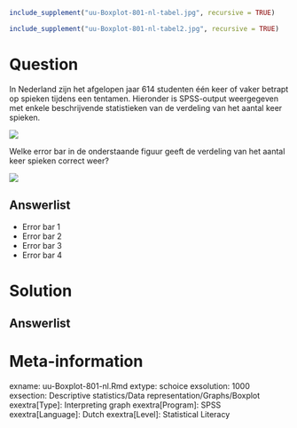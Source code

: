 ```r
include_supplement("uu-Boxplot-801-nl-tabel.jpg", recursive = TRUE)
```

```r
include_supplement("uu-Boxplot-801-nl-tabel2.jpg", recursive = TRUE)
```

Question
========
  
In Nederland zijn het afgelopen jaar 614 studenten één keer of vaker betrapt op spieken tijdens een tentamen. Hieronder is SPSS-output weergegeven met enkele beschrijvende statistieken van de verdeling van het aantal keer spieken.


![](uu-Boxplot-801-nl-tabel.jpg)

Welke error bar in de onderstaande figuur geeft de verdeling van het aantal keer spieken correct weer?

![](uu-Boxplot-801-nl-tabel2.jpg)
  
Answerlist
----------
* Error bar 1 
* Error bar 2
* Error bar 3
* Error bar 4	


Solution
========
  


Answerlist
----------



Meta-information
================
exname: uu-Boxplot-801-nl.Rmd
extype: schoice
exsolution: 1000
exsection: Descriptive statistics/Data representation/Graphs/Boxplot
exextra[Type]: Interpreting graph
exextra[Program]: SPSS
exextra[Language]: Dutch
exextra[Level]: Statistical Literacy
